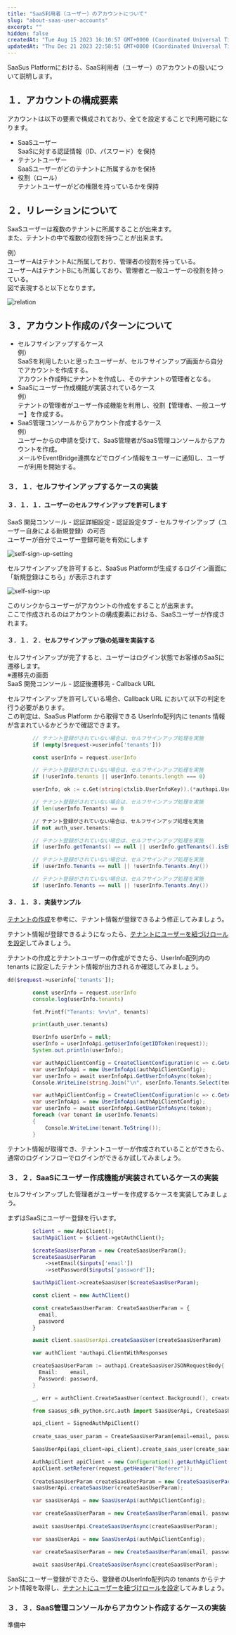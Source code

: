 ```yaml
---
title: "SaaS利用者（ユーザー）のアカウントについて"
slug: "about-saas-user-accounts"
excerpt: ""
hidden: false
createdAt: "Tue Aug 15 2023 16:10:57 GMT+0000 (Coordinated Universal Time)"
updatedAt: "Thu Dec 21 2023 22:58:51 GMT+0000 (Coordinated Universal Time)"
---
```


SaaSus Platformにおける、SaaS利用者（ユーザー）のアカウントの扱いについて説明します。

## １．アカウントの構成要素

アカウントは以下の要素で構成されており、全てを設定することで利用可能になります。

- SaaSユーザー  
  SaaSに対する認証情報（ID、パスワード）を保持
- テナントユーザー  
  SaaSユーザーがどのテナントに所属するかを保持
- 役割（ロール）  
  テナントユーザーがどの権限を持っているかを保持

## ２．リレーションについて

SaaSユーザーは複数のテナントに所属することが出来ます。  
また、テナントの中で複数の役割を持つことが出来ます。

例）  
ユーザーAはテナントAに所属しており、管理者の役割を持っている。  
ユーザーAはテナントBにも所属しており、管理者と一般ユーザーの役割を持っている。  
図で表現すると以下となります。


![relation](/ja/img/usecase/about-saas-user-accounts/relation.svg)


## ３．アカウント作成のパターンについて

- セルフサインアップするケース  
  例）  
  SaaSを利用したいと思ったユーザーが、セルフサインアップ画面から自分でアカウントを作成する。  
  アカウント作成時にテナントを作成し、そのテナントの管理者となる。
- SaaSにユーザー作成機能が実装されているケース  
  例）  
  テナントの管理者がユーザー作成機能を利用し、役割【管理者、一般ユーザー】を作成する。
- SaaS管理コンソールからアカウント作成するケース  
  例）  
  ユーザーからの申請を受けて、SaaS管理者がSaaS管理コンソールからアカウントを作成。  
  メールやEventBridge連携などでログイン情報をユーザーに通知し、ユーザーが利用を開始する。

### ３．１．セルフサインアップするケースの実装

#### ３．１．１．ユーザーのセルフサインアップを許可します

SaaS 開発コンソール - 認証詳細設定 - 認証設定タブ - セルフサインアップ（ユーザー自身による新規登録）の可否  
ユーザーが自分でユーザー登録可能を有効にします

![self-sign-up-setting](/ja/img/usecase/about-saas-user-accounts/self-sign-up-setting.png)

セルフサインアップを許可すると、SaaSus Platformが生成するログイン画面に「新規登録はこちら」が表示されます

![self-sign-up](/ja/img/usecase/about-saas-user-accounts/self-sign-up.png)


このリンクからユーザーがアカウントの作成をすることが出来ます。  
ここで作成されるのはアカウントの構成要素における、SaaSユーザーが作成されます。

#### ３．１．２．セルフサインアップ後の処理を実装する

セルフサインアップが完了すると、ユーザーはログイン状態でお客様のSaaSに遷移します。  
※遷移先の画面  
SaaS 開発コンソール - 認証後遷移先 - Callback URL

セルフサインアップを許可している場合、Callback URL において以下の判定を行う必要があります。<br/>
この判定は、SaaSus Platform から取得できる UserInfo配列内に tenants 情報が含まれているかどうかで確認できます。

<Tabs>
<TabItem value="php" label="PHP">

```php
        // テナント登録がされていない場合は、セルフサインアップ処理を実施
        if (empty($request->userinfo['tenants']))
```

</TabItem>

<TabItem value="nodejs" label="Node.js">

```js
        const userInfo = request.userInfo

        // テナント登録がされていない場合は、セルフサインアップ処理を実施
        if (!userInfo.tenants || userInfo.tenants.length === 0)
```

</TabItem>

<TabItem value="go" label="Go">

```go
        userInfo, ok := c.Get(string(ctxlib.UserInfoKey)).(*authapi.UserInfo)

        // テナント登録がされていない場合は、セルフサインアップ処理を実施
        if len(userInfo.Tenants) == 0 
```

</TabItem>

<TabItem value="python" label="Python">

```python
        // テナント登録がされていない場合は、セルフサインアップ処理を実施
        if not auth_user.tenants:
```

</TabItem>

<TabItem value="java" label="Java">

```java
        // テナント登録がされていない場合は、セルフサインアップ処理を実施
        if (userInfo.getTenants() == null || userInfo.getTenants().isEmpty())
```

</TabItem>

<TabItem value="csharp" label="C#(.Net8)">

```csharp
        // テナント登録がされていない場合は、セルフサインアップ処理を実施
        if (userInfo.Tenants == null || !userInfo.Tenants.Any())
```

</TabItem>

<TabItem value="csharp(.Netfw4.8)" label="C#(.Netfw4.8)">

```csharp
        // テナント登録がされていない場合は、セルフサインアップ処理を実施
        if (userInfo.Tenants == null || !userInfo.Tenants.Any())
```

</TabItem>
</Tabs>

#### ３．１．３．実装サンプル

<a href="/ja/docs/usecase/about-saas-user-accounts/create-tenant" target="blank">テナントの作成</a>を参考に、テナント情報が登録できるよう修正してみましょう。

テナント情報が登録できるようになったら、<a href="/ja/docs/usecase/about-saas-user-accounts/add-tenant-user" target="_blank">テナントにユーザーを紐づけロールを設定</a>してみましょう。

テナントの作成とテナントユーザーの作成ができたら、UserInfo配列内の tenants に設定したテナント情報が出力されるか確認してみましょう。

<Tabs>
<TabItem value="php" label="PHP">

```php
dd($request->userinfo['tenants']);
```

</TabItem>

<TabItem value="nodejs" label="Node.js">

```js
        const userInfo = request.userInfo
        console.log(userInfo.tenants)
```

</TabItem>

<TabItem value="go" label="Go">

```go
        fmt.Printf("Tenants: %+v\n", tenants)
```

</TabItem>

<TabItem value="python" label="Python">

```python
        print(auth_user.tenants)
```

</TabItem>

<TabItem value="java" label="Java">

```java
        UserInfo userInfo = null;
        userInfo = userInfoApi.getUserInfo(getIDToken(request));
        System.out.println(userInfo);
```

</TabItem>

<TabItem value="csharp" label="C#(.Net8)">

```csharp
        var authApiClientConfig = CreateClientConfiguration(c => c.GetAuthApiClientConfig(), context);
        var userInfoApi = new UserInfoApi(authApiClientConfig);
        var userInfo = await userInfoApi.GetUserInfoAsync(token);
        Console.WriteLine(string.Join("\n", userInfo.Tenants.Select(tenant => tenant.ToString())));
```

</TabItem>

<TabItem value="csharp(.Netfw4.8)" label="C#(.Netfw4.8)">

```csharp
        var authApiClientConfig = CreateClientConfiguration(c => c.GetAuthApiClientConfig());
        var userInfoApi = new UserInfoApi(authApiClientConfig);
        var userInfo = await userInfoApi.GetUserInfoAsync(token);
        foreach (var tenant in userInfo.Tenants)
        {
            Console.WriteLine(tenant.ToString());
        }
```

</TabItem>
</Tabs>

テナント情報が取得でき、テナントユーザーが作成されていることができたら、通常のログインフローでログインができるか試してみましょう。

### ３．２．SaaSにユーザー作成機能が実装されているケースの実装

セルフサインアップした管理者がユーザーを作成するケースを実装してみましょう。

まずはSaaSにユーザー登録を行います。

<Tabs>
<TabItem value="php" label="PHP">

```php
        $client = new ApiClient();
        $authApiClient = $client->getAuthClient();       

        $createSaasUserParam = new CreateSaasUserParam();
        $createSaasUserParam
            ->setEmail($inputs['email'])
            ->setPassword($inputs['password']);

        $authApiClient->createSaasUser($createSaasUserParam);
```

</TabItem>

<TabItem value="nodejs" label="Node.js">

```js
        const client = new AuthClient()

        const createSaasUserParam: CreateSaasUserParam = {
          email,
          password
        }

        await client.saasUserApi.createSaasUser(createSaasUserParam)
```

</TabItem>

<TabItem value="go" label="Go">

```go
        var authClient *authapi.ClientWithResponses

        createSaasUserParam := authapi.CreateSaasUserJSONRequestBody{
          Email:    email,
          Password: password,
        }

        _, err = authClient.CreateSaasUser(context.Background(), createSaasUserParam)
```

</TabItem>

<TabItem value="python" label="Python">

```python
        from saasus_sdk_python.src.auth import SaasUserApi, CreateSaasUserParam

        api_client = SignedAuthApiClient()
        
        create_saas_user_param = CreateSaasUserParam(email=email, password=password)

        SaasUserApi(api_client=api_client).create_saas_user(create_saas_user_param=create_saas_user_param)
```

</TabItem>

<TabItem value="java" label="Java">

```java
        AuthApiClient apiClient = new Configuration().getAuthApiClient();
        apiClient.setReferer(request.getHeader("Referer"));
        
        CreateSaasUserParam createSaasUserParam = new CreateSaasUserParam().email(email).password(password);
        saasUserApi.createSaasUser(createSaasUserParam);
```

</TabItem>

<TabItem value="csharp" label="C#(.Net8)">

```csharp
        var saasUserApi = new SaasUserApi(authApiClientConfig);

        var createSaasUserParam = new CreateSaasUserParam(email, password);
        
        await saasUserApi.CreateSaasUserAsync(createSaasUserParam);
```

</TabItem>

<TabItem value="csharp(.Netfw4.8)" label="C#(.Netfw4.8)">

```csharp
        var saasUserApi = new SaasUserApi(authApiClientConfig);

        var createSaasUserParam = new CreateSaasUserParam(email, password);
        
        await saasUserApi.CreateSaasUserAsync(createSaasUserParam);
```

</TabItem>
</Tabs>

SaaSにユーザー登録ができたら、登録者のUserInfo配列内の tenants からテナント情報を取得し、<a href="/ja/docs/usecase/about-saas-user-accounts/add-tenant-user" target="_blank">テナントにユーザーを紐づけロールを設定</a>してみましょう。

### ３．３．SaaS管理コンソールからアカウント作成するケースの実装

準備中

